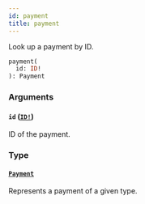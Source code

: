 ```yaml
---
id: payment
title: payment
---
```


Look up a payment by ID.

```graphql
payment(
  id: ID!
): Payment

```

### Arguments

#### `id` ([`ID!`](/developer/api-reference/scalars/id))

ID of the payment.

### Type

#### [`Payment`](/developer/api-reference/objects/payment)

Represents a payment of a given type.
